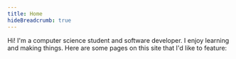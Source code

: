 ```yaml
---
title: Home
hideBreadcrumb: true
---
```



Hi! I'm a computer science student and software developer. I enjoy learning and making things. Here are some pages on this site that I'd like to feature:

<ShowcaseGrid>
  <Showcase
    title="About me"
    description="Some more information about myself, plus my resume"
    link="/about"
    thumbnail={{
      source: "/images/default-thumbnail.png",
      width: 1067,
      height: 600,
    }}
  />
  <Showcase
    title="Copy Better"
    description="A convenient clipboard extension app for storing and organizing clips to paste anywhere, with 14,000+ downloads on the App Store! Built with Swift and Xcode."
    link="/apps/copy-better"
    thumbnail={{
      source: "/images/copy-better/thumbnail.png",
      width: 1067,
      height: 600,
    }}
  />
  <Showcase
    title="UCSD Course Grapher"
    description="A course planning tool for UCSD students that visualizes course prerequisites as graphs. Built with React and Python."
    link="/projects/course-grapher"
    thumbnail={{
      source: "/images/course-grapher/thumbnail.png",
      width: 1067,
      height: 600,
    }}
  />
  <Showcase
    title="Triton SE"
    description="Projects for nonprofits that I've worked on as part of a student org at UCSD."
    link="/projects/tse"
    thumbnail={{
      source: "/images/tse/thumbnail.png",
      width: 1067,
      height: 600,
    }}
  />
</ShowcaseGrid>
